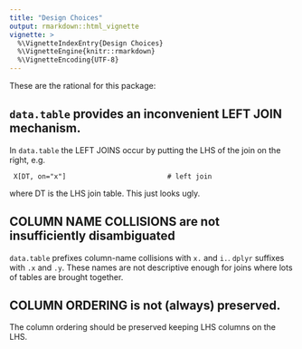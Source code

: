 ```yaml
---
title: "Design Choices"
output: rmarkdown::html_vignette
vignette: >
  %\VignetteIndexEntry{Design Choices}
  %\VignetteEngine{knitr::rmarkdown}
  %\VignetteEncoding{UTF-8}
---
```


These are the rational for this package:


##  `data.table` provides an inconvenient LEFT JOIN mechanism.  

In `data.table` the LEFT JOINS occur by putting the LHS of the join on the 
right, e.g.

     X[DT, on="x"]                         # left join

where DT is the LHS join table.  This just looks ugly.


## COLUMN NAME COLLISIONS are not insufficiently disambiguated 

`data.table` prefixes column-name collisions with `x.` and `i.`.  `dplyr` 
suffixes with `.x` and `.y`.  These names are not descriptive enough for joins 
where lots of tables are brought together.  


## COLUMN ORDERING is not (always) preserved.

The column ordering should be preserved keeping LHS columns on the LHS.
